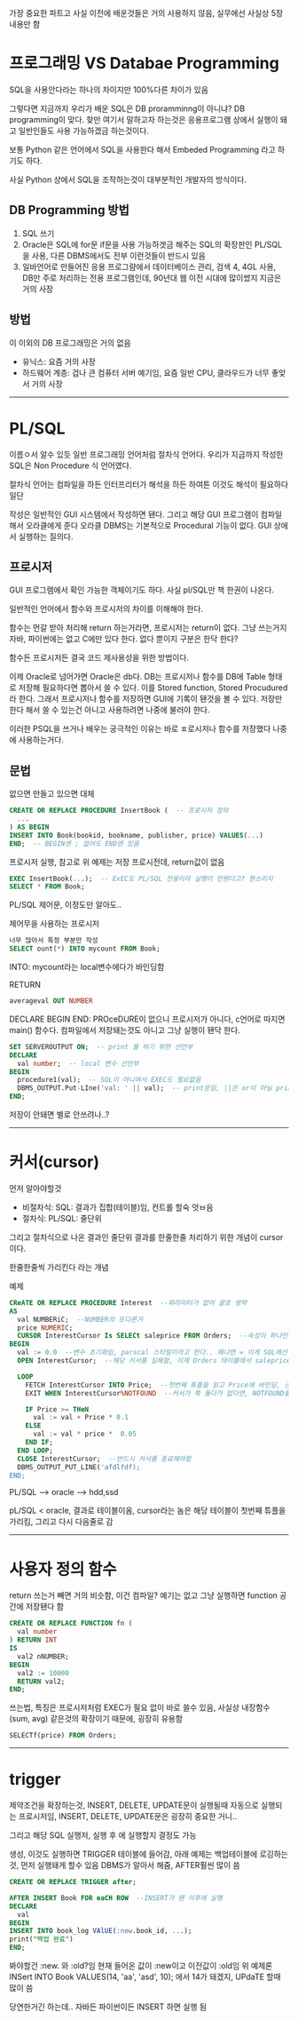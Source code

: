 가장 중요한 파트고 사실 이전에 배운것들은 거의 사용하지 않음, 실무에선 사실상 5장 내용만 함

# 프로그래밍 VS Databae Programming
SQL을 사용안다라는 하나의 차이지만 100%다른 차이가 있음

그렇다면 지금까지 우리가 배운 SQL은 DB proramminng이 아니냐? DB programming이 맞다. 핮만 여기서 말하고자 하는것은 응용프로그램 상에서 실행이 돼고 일반인들도 사용 가능하겠금 하는것이다.

보통 Python 같은 언어에서 SQL을 사용한다 해서 Embeded Programming 라고 하기도 하다.

사실 Python 상에서 SQL을 조작하는것이 대부분적인 개발자의 방식이다.

## DB Programming 방법
1. SQL 쓰기
2. Oracle은 SQL에 for문 if문을 사용 가능하겟금 해주는 SQL의 확장판인 PL/SQL을 사용, 다른 DBMS에서도 전부 이런것들이 반드시 있음
3. 일바언어로 만들어진 응용 프로그럄에서 데이터베이스 관리, 검색
4, 4GL 사용, DB만 주로 처리하는 전용 프로그램인데, 90년대 웹 이전 시대에 많이썼지 지금은 거의 사장

## 방법
이 이외의 DB 프로그래밍은 거의 없음

* 유닉스: 요즘 거의 사장
* 하드웨어 계층: 겁나 큰 컴퓨터 서버 예기임, 요즘  일반 CPU, 클라우드가 너무 좋앚서 거의 사장

***

# PL/SQL
이름ㅇ서 알수 있듯 일반 프로그래밍 언어처럼 절차식 언어다. 우리가 지금까지 작성한 SQL은 Non Procedure 식 언어였다.

절차식 언어는 컴파일을 하든 인터프리터가 해석을 하든 하여튼 이것도 해석이 필요하다 일단

작성은 일반적인 GUI 시스템에서 작성하면 됀다. 그리고 해당 GUI 프로그램이 컴파일해서 오라클에게 준다 오라클 DBMS는 기본적으로 Procedural 기능이 없다. GUI 상에서 실행하는 질의다.

## 프로시저
GUI 프로그램에서 확인 가능한 객체이기도 하다. 사실 pl/SQL만 책 한권이 나온다.

일반적인 언어에서 함수와 프로시저의 차이를 이해해야 한다.

함수는 먼갈 받아 처리해 return 하는거라면, 프로시저는 return이 없다. 그냥 쓰는거지 자바, 파이썬에는 없고 C에만 있다 한다. 없다 뿐이지 구분은 한닥 한다?

함수든 프로시저든 결국 코드 제사용성을 위한 방법이다.

이제 Oracle로 넘어가면 Oracle은 db다. DB는 프로시저나 함수를 DB에 Table 형태로 저장해 필요하다면 뽑아서 쓸 수 있다. 이를 Stored function, Stored Procudured 라 한다. 그래서 프로시저나 함수를 저장하면 GUI에 기록이 됀것을 볼 수 있다. 저장만 한다 해서 쓸 수 있는건 아니고 사용하려면 나중에 불러야 한다.

이러한 PSQL을 쓰거나 배우는 궁극적인 이유는 바로 ㅍ로시저나 함수를 저장했다 나중에 사용하는거다.


## 문법

없으면 만들고 있으면 대체
```sql
CREATE OR REPLACE PROCEDURE InsertBook (  -- 프로시저 정의
  ...
) AS BEGIN
INSERT INTO Book(bookid, bookname, publisher, price) VALUES(...)
END;  -- BEGIN엔 ; 없어도 END엔 있음
```


프로시저 실행, 참고로 위 예제는 저장 프로시전데, return값이 없음
```sql
EXEC InsertBook(...);  -- ExEC도 PL/SQL 전용이라 실행이 안됀다고? 뭔소리지
SELECT * FROM Book;
```


PL/SQL 제어문, 이정도만 알아도..

제어무을 사용하는 프로시저
```sql
너무 많아서 특정 부분만 작성
SELECT ount(*) INTO mycount FROM Book;
```
INTO: mycount라는 local변수에다가 바인딩함


RETURN
```sql
averageval OUT NUMBER
```

DECLARE BEGIN END: PROceDURE이 없으니 프로시저가 아니다, c언어로 따지면 main() 함수다. 컴파일에서 저장돼는것도 아니고 그냥 실행이 됀닥 한다.

```sql
SET SERVEROUTPUT ON;  -- print 를 하기 위한 선언부
DECLARE
  val number;  -- local 변수 선언부
BEGIN
  procedure1(val);  -- SQL이 아니여서 EXEC도 필요없음
  DBMS_OUTPUT.Put-LIne('val: ' || val);  -- print문임, ||은 or이 아닐 prin에서 쓰는 + 같은거, 참고로 print 하는 화면은 GUI 화면 상이라고 한다.
END;
```

저장이 안돼면 별로 안쓰려나..?

***

# 커서(cursor)
먼저 알아야할것

* 비절차식: SQL: 결과가 집합(테이블)임, 컨트롤 할숙 엇ㅂ음
* 절차식: PL/SQL: 줄단위

그리고 절차식으로 나온 결과인 줄단위 결과를 한줄한줄 처리하기 위한 개념이 cursor이다.

한줄한줄씩 가리킨다 라는 개념

예제
```SQL
CReATE OR REPLACE PROCEDURE Interest  --파라미터가 없어 괄호 생략
AS
  val NUMBERiC;  --NUMBER의 또다른거
  price NUMERIC;
  CURSOR InterestCursor Is SELECt saleprice FROM Orders;  --속성이 하나인 테이블이 return 됄텐데 그중 첫번째 튜플을 가르키는 InterestCursor을 정의
BEGIN
  val := 0.0  --변수 초기화임, parscal 스타일이라고 한다.. 왜냐면 = 이게 SQL에선 비교문이라서
  OPEN InterestCursor;  --해당 커서를 실해함, 이제 Orders 테이블에서 saleprice를 읽고 첫번째 튜플을 가르킴, 실제로 테이블이 넘어오고 어딘가에 저장이 돼 가르킨다 한다.

  LOOP
    FETCH InterestCursor INTO Price;  --첫번째 튜플을 읽고 Price에 바인딩, 근데 만약 값이 하나가 아니라 튜플이라면? 따로 튜플을 저장하는 타입이 있음, FETCH를 할때마다 알아서 다음 튜플로 넘어간다 한다.
    EXIT WHEN InterestCursor%NOTFOUND  --커서가 쭉 돌다가 없다면, NOTFOUND를 리턴한다 고 한다. 이걸 체크하고 loop 종료

    IF Price >= THeN
      val := val + Price * 0.1
    ELSE
      val := val * price *  0.05
    END IF;
  END LOOP;
  CLOSE InterestCursor;  --반드시 커서를 종료해야함
  DBMS_OUTPUT_PUT_LINE('afdlfdf);
END;
```


PL/SQL --> oracle --> hdd,ssd

pL/SQL < oracle, 결과로 테이블이옴, cursor라는 놈은 해당 테이블이 첫번째 튜플을 가리킴, 그리고 다시 다음줄로 감


***

# 사용자 정의 함수

return 쓰는거 빼면 거의 비슷함, 이건 컴파일? 예기는 없고 그냥 실행하면 function 공간에 저장됀다 함
```SQL
CREATE OR REPLACE FUNCTION fn (
  val number
) RETURN INT
IS
  val2 nNUMBER;
BEGIN
  val2 := 10000
  RETURN val2;
END;
```


쓰는법, 특징은 프로시저처럼 EXEC가 필요 없이 바로 쓸수 있음, 사실상 내장함수(sum, avg) 같은것의 확장이기 때문에, 굉장히 유용함
```sql
SELECTf(price) FROM Orders;
```

***

# trigger
제약조건을 확장하는것, INSERT, DELETE, UPDATE문이 실행될때 자동으로 실행되는 프로시저임, INSERT, DELETE, UPDATE문은 굉장히 중요한 거니..

그리고 해당 SQL 실행저, 실행 후 에 실행할지 결정도 가능

생성, 이것도 실행하면 TRIGGER 테이블에 들어감, 아래 예제는 백업테이블에 로깅하는것, 먼저 실행돼게 할수 있음 DBMS가 알아서 해줌, AFTER훨씬 많이 씀
```sql
CREATE OR REPLACE TRIGGER after;
```

```sql
AFTER INSERT Book FOR eaCH ROW  --INSERT가 됀 이후에 실행
DECLARE
  val
BEGIN
INSERT INTO book_log VAlUE(:new.book_id, ...);
print("백업 완료")
END;
```

봐야할건 :new. 와 :old?임 현재 들어온 값이 :new이고 이전값이 :old임 위 예제론 INSert INTO Book VALUES(14, 'aa', 'asd', 10);
에서 14가 돼겠지, UPdaTE 할때 많이 씀


당연한거긴 하는데.. 자바든 파이썬이든 INSERT 하면 실행 됨